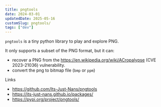 ```yaml
---
title: pngtools
date: 2024-03-01
updatedDate: 2025-05-16
customSlug: pngtools/
tags: ["dev"]
---
```


`pngtools` is a tiny python library to play and explore PNG.

It only supports a subset of the PNG format, but it can:

- recover a PNG from the https://en.wikipedia.org/wiki/ACropalypse (CVE 2023-21036) vulnerability.
- convert the png to bitmap file (`bmp` or `ppm`)

Links

- https://github.com/Its-Just-Nans/pngtools
- https://its-just-nans.github.io/packages/
- https://pypi.org/project/pngtools/
